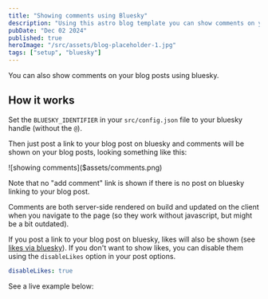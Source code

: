 ```yaml
---
title: "Showing comments using Bluesky"
description: "Using this astro blog template you can show comments on your posts using bluesky"
pubDate: "Dec 02 2024"
published: true
heroImage: "/src/assets/blog-placeholder-1.jpg"
tags: ["setup", "bluesky"]
---
```


You can also show comments on your blog posts using bluesky.

## How it works

Set the `BLUESKY_IDENTIFIER` in your `src/config.json` file to your bluesky handle (without the `@`).

Then just post a link to your blog post on bluesky and comments will be shown on your blog posts, looking something like this:

<div class="max-w-md rounded-xl overflow-hidden border border-base-200 dark:border-base-800 shadow-lg not-prose">
	![showing comments]($assets/comments.png)
</div>

Note that no "add comment" link is shown if there is no post on bluesky linking to your blog post.

Comments are both server-side rendered on build and updated on the client when you navigate to the page 
(so they work without javascript, but might be a bit outdated).

If you post a link to your blog post on bluesky, likes will also be shown (see [likes via bluesky](../likes-via-bluesky)). 
If you don't want to show likes, you can disable them using the `disableLikes` option in your post options.

```yml
disableLikes: true
```

See a live example below: